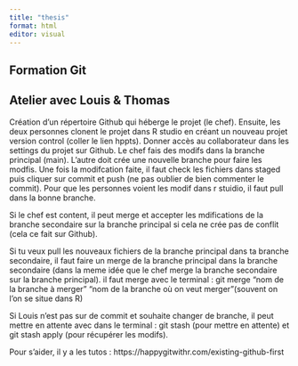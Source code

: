 ```yaml
---
title: "thesis"
format: html
editor: visual
---
```


## Formation Git


## Atelier avec Louis & Thomas
Création d'un répertoire Github qui héberge le projet (le chef). Ensuite, les deux personnes clonent le projet dans R studio en créant un nouveau projet version control (coller le lien hppts). Donner accès au collaborateur dans les settings du projet sur Github. 
Le chef fais des modifs dans la branche principal (main). L'autre doit crée une nouvelle branche pour faire les modfis. 
Une fois la modifcation faite, il faut check les fichiers dans staged puis cliquer sur commit et push (ne pas oublier de bien commenter le commit). 
Pour que les personnes voient les modif dans r stuidio, il faut pull dans la bonne branche. 

Si le chef est content, il peut merge et accepter les mdifications de la branche secondaire sur la branche principal si cela ne crée pas de conflit (cela ce fait sur Github). 

Si tu veux pull les nouveaux fichiers de la branche principal dans ta branche secondaire, il faut faire un merge de la branche principal dans la branche secondaire (dans la meme idée que le chef merge la branche secondaire sur la branche principal). il faut merge avec le terminal : git merge "nom de la branche à merger" "nom de la branche où on veut merger"(souvent on l'on se situe dans R)

Si Louis n'est pas sur de commit et souhaite changer de branche, il peut mettre en attente avec dans le terminal : git stash (pour mettre en attente) et git stash apply (pour récupérer les modifs).

Pour s'aider, il y a les tutos : https://happygitwithr.com/existing-github-first


